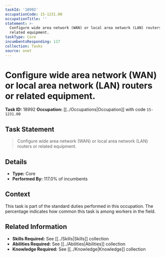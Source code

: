 ```yaml
---
taskId: '18992'
occupationCode: 15-1231.00
occupationTitle: ''
statement: >-
  Configure wide area network (WAN) or local area network (LAN) routers or
  related equipment.
taskType: Core
incumbentsResponding: 117
collection: Tasks
source: onet
---
```

# Configure wide area network (WAN) or local area network (LAN) routers or related equipment.

**Task ID:** 18992
**Occupation:** [[../Occupations|Occupation]] with code `15-1231.00`

## Task Statement

> Configure wide area network (WAN) or local area network (LAN) routers or related equipment.

## Details

- **Type:** Core
- **Performed By:** 117.0% of incumbents

## Context

This task is part of the standard duties performed in this occupation. The percentage indicates how common this task is among workers in the field.

## Related Information

- **Skills Required:** See [[../Skills|Skills]] collection
- **Abilities Required:** See [[../Abilities|Abilities]] collection
- **Knowledge Required:** See [[../Knowledge|Knowledge]] collection
